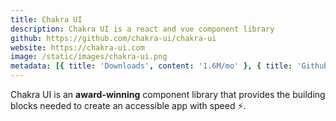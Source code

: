 ```yaml
---
title: Chakra UI
description: Chakra UI is a react and vue component library
github: https://github.com/chakra-ui/chakra-ui
website: https://chakra-ui.com
image: /static/images/chakra-ui.png
metadata: [{ title: 'Downloads', content: '1.6M/mo' }, { title: 'Github Stars', content: '22.5K' }]
---
```


Chakra UI is an **award-winning** component library that provides the building blocks needed to create an accessible app with speed ⚡️.
